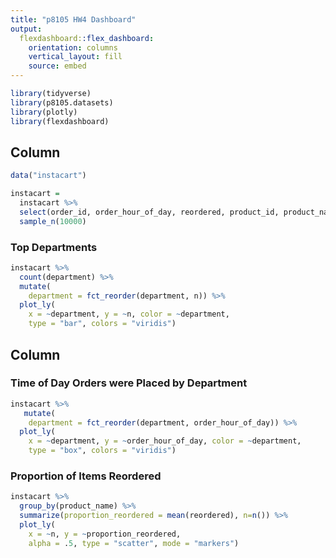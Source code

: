 ```yaml
---
title: "p8105 HW4 Dashboard"
output: 
  flexdashboard::flex_dashboard:
    orientation: columns
    vertical_layout: fill
    source: embed
---
```


```r
library(tidyverse)
library(p8105.datasets)
library(plotly)
library(flexdashboard)
```

Column {data-width=550}
-----------------------------------------------------------------------

```r
data("instacart")

instacart = 
  instacart %>% 
  select(order_id, order_hour_of_day, reordered, product_id, product_name, department) %>%
  sample_n(10000)
```

### Top Departments

```r
instacart %>% 
  count(department) %>% 
  mutate(
    department = fct_reorder(department, n)) %>%
  plot_ly(
    x = ~department, y = ~n, color = ~department,
    type = "bar", colors = "viridis")
```


Column {data-width=450}
-----------------------------------------------------------------------

### Time of Day Orders were Placed by Department

```r
instacart %>% 
   mutate(
    department = fct_reorder(department, order_hour_of_day)) %>%
  plot_ly(
    x = ~department, y = ~order_hour_of_day, color = ~department,
    type = "box", colors = "viridis")
```

### Proportion of Items Reordered

```r
instacart %>% 
  group_by(product_name) %>% 
  summarize(proportion_reordered = mean(reordered), n=n()) %>% 
  plot_ly(
    x = ~n, y = ~proportion_reordered,
    alpha = .5, type = "scatter", mode = "markers")
```

